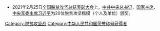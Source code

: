 *2021年2月25日[[全国脱贫攻坚总结表彰大会|全国脱贫攻坚总结表彰大会]]上，[[中共中央总书记|中共中央总书记]]、[[中华人民共和国主席|国家主席]]、[[中央军委主席|中央军委主席]][[习近平|习近平]]为20位脱贫攻坚楷模（个人及单位）颁奖。

[[Category:脱贫攻坚战|Category:脱贫攻坚战]]
[[Category:中华人民共和国荣誉称号获得者|Category:中华人民共和国荣誉称号获得者]]